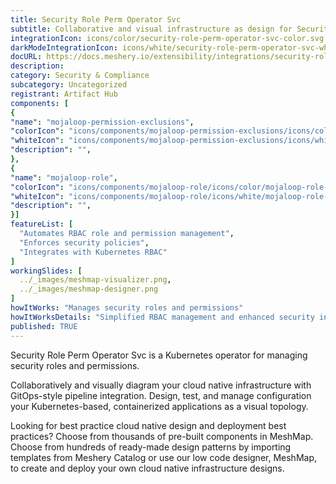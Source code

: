```yaml
---
title: Security Role Perm Operator Svc
subtitle: Collaborative and visual infrastructure as design for Security Role Perm Operator Svc
integrationIcon: icons/color/security-role-perm-operator-svc-color.svg
darkModeIntegrationIcon: icons/white/security-role-perm-operator-svc-white.svg
docURL: https://docs.meshery.io/extensibility/integrations/security-role-perm-operator-svc
description: 
category: Security & Compliance
subcategory: Uncategorized
registrant: Artifact Hub
components: [
{
"name": "mojaloop-permission-exclusions",
"colorIcon": "icons/components/mojaloop-permission-exclusions/icons/color/mojaloop-permission-exclusions-color.svg",
"whiteIcon": "icons/components/mojaloop-permission-exclusions/icons/white/mojaloop-permission-exclusions-white.svg",
"description": "",
},
{
"name": "mojaloop-role",
"colorIcon": "icons/components/mojaloop-role/icons/color/mojaloop-role-color.svg",
"whiteIcon": "icons/components/mojaloop-role/icons/white/mojaloop-role-white.svg",
"description": "",
}]
featureList: [
  "Automates RBAC role and permission management",
  "Enforces security policies",
  "Integrates with Kubernetes RBAC"
]
workingSlides: [
  ../_images/meshmap-visualizer.png,
  ../_images/meshmap-designer.png
]
howItWorks: "Manages security roles and permissions"
howItWorksDetails: "Simplified RBAC management and enhanced security in Kubernetes"
published: TRUE
---
```


<p>
  Security Role Perm Operator Svc is a Kubernetes operator for managing security roles and
  permissions.
</p>
<p>
  Collaboratively and visually diagram your cloud native infrastructure with GitOps-style pipeline
  integration. Design, test, and manage configuration your Kubernetes-based, containerized
  applications as a visual topology.
</p>
<p>
  Looking for best practice cloud native design and deployment best practices? Choose from thousands
  of pre-built components in MeshMap. Choose from hundreds of ready-made design patterns by
  importing templates from Meshery Catalog or use our low code designer, MeshMap, to create and
  deploy your own cloud native infrastructure designs.
</p>
